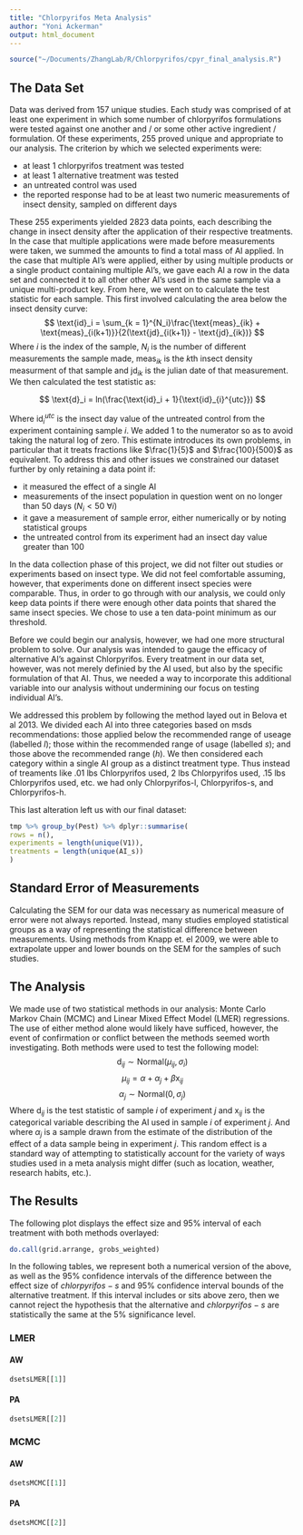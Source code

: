 ```yaml
---
title: "Chlorpyrifos Meta Analysis"
author: "Yoni Ackerman"
output: html_document
---
```


```r
source("~/Documents/ZhangLab/R/Chlorpyrifos/cpyr_final_analysis.R")
```

The Data Set
--------------------------------------------------------------------------------

Data was derived from 157 unique studies.
Each study was comprised of at least one experiment in which some number of
chlorpyrifos formulations were tested against one another and / or some other
active ingredient / formulation. Of these experiments, 255 proved unique and
appropriate to our analysis. The criterion by which we selected experiments were:

* at least 1 chlorpyrifos treatment was tested
* at least 1 alternative treatment was tested
* an untreated control was used
* the reported response had to be at least two numeric measurements of insect
density, sampled on different days

These 255 experiments yielded 2823 data points, each describing the change in
insect density after the application of their respective treatments. In the case
that multiple applications were made before measurements were taken, we summed the
amounts to find a total mass of AI applied. In the case that multiple AI's were
applied, either by using multiple products or a single product containing multiple
AI's, we gave each AI a row in the data set and connected it to all other other AI's
used in the same sample via a unique multi-product key. From here, we went on to
calculate the test statistic for each sample. This first involved calculating
the area below the insect density curve: $$ \text{id}_i = \sum_{k = 1}^{N_i}\frac{\text{meas}_{ik} +
\text{meas}_{i(k+1)}}{2(\text{jd}_{i(k+1)} - \text{jd}_{ik})} $$ Where $i$ is the index of the sample,
$N_i$ is the number of different measurements the sample made, $\text{meas}_{ik}$ is the
$k$th insect density measurment of that sample and $\text{jd}_{ik}$ is the julian date of
that measurement. We then calculated the test statistic as:

$$ \text{d}_i = ln(\frac{\text{id}_i + 1}{\text{id}_{i}^{utc}}) $$

Where $\text{id}_{i}^{utc}$ is the insect day value of the untreated control from the
experiment containing sample $i$. We added 1 to the numerator so as to avoid taking the
natural log of zero. This estimate introduces its own problems, in particular that
it treats fractions like $\frac{1}{5}$ and $\frac{100}{500}$ as equivalent. To address
this and other issues we constrained our dataset further by only retaining
a data point if:

* it measured the effect of a single AI
* measurements of the insect population in question went on no longer than 50 days
($N_i < 50$ $\forall i$)
* it gave a measurement of sample error, either numerically or by noting statistical groups
* the untreated control from its experiment had an insect day value greater than 100

In the data collection phase of this project, we did not filter out studies or experiments
based on insect type. We did not feel comfortable assuming, however, that experiments done on
different insect species were comparable. Thus, in order to go through with our analysis,
we could only keep data points if there were enough other data points that shared the same
insect species. We chose to use a ten data-point minimum as our threshold.

Before we could begin our analysis, however, we had one more structural problem to solve.
Our analysis was intended to gauge the efficacy of alternative AI's against Chlorpyrifos.
Every treatment in our data set, however, was not merely definied by the AI used, but also
by the specific formulation of that AI. Thus, we needed a way to
incorporate this additional variable into our analysis without undermining our focus on
testing individual AI's.

We addressed this problem by following the method layed out in Belova et al 2013. We divided
each AI into three categories based on msds recommendations: those applied below the recommended
range of useage (labelled $l$); those within the recommended range of usage (labelled $s$); and
those above the recommended range ($h$). We then considered each category within a single AI group
as a distinct treatment type. Thus instead of treaments like .01 lbs Chlorpyrifos used, 2 lbs
Chlorpyrifos used, .15 lbs Chlorpyrifos used, etc. we had only Chlorpyrifos-l, Chlorpyrifos-s, and
Chlorpyrifos-h.

This last alteration left us with our final dataset:

```r
tmp %>% group_by(Pest) %>% dplyr::summarise(
rows = n(),
experiments = length(unique(V1)),
treatments = length(unique(AI_s))
)
```

Standard Error of Measurements
--------------------------------------------------------------------------------
Calculating the SEM for our data was necessary as numerical measure of error were
not always reported. Instead, many studies employed statistical
groups as a way of representing the statistical difference between measurements.
Using methods from Knapp et. el 2009, we were able to extrapolate upper and
lower bounds on the SEM for the samples of such studies. 

The Analysis
--------------------------------------------------------------------------------
We made use of two statistical methods in our analysis: Monte Carlo Markov Chain
(MCMC) and Linear Mixed Effect Model (LMER) regressions. The use of either method
alone would likely have sufficed, however, the event of confirmation or conflict
between the methods seemed worth investigating. Both methods were used to
test the following model:
$$ \text{d}_{ij} \sim \text{Normal}(\mu_{ij}, \sigma_i) $$
$$ \mu_{ij} = \alpha + \alpha_j + \beta\text{x}_{ij} $$
$$ \alpha_{j} \sim \text{Normal}(0, \sigma_{j}) $$
Where $\text{d}_{ij}$ is the test statistic of sample $i$ of experiment $j$
and $\text{x}_{ij}$ is the categorical variable describing the AI used in sample
$i$ of experiment $j$. And where $\alpha_{j}$ is a sample drawn from the estimate
of the distribution of the effect of a data sample being in experiment $j$.
This random effect is a standard way of attempting to statistically account for
the variety of ways studies used in a meta analysis might differ (such as location,
weather, research habits, etc.).

The Results
--------------------------------------------------------------------------------
The following plot displays the effect size and 95% interval of each treatment
with both methods overlayed:

```r
do.call(grid.arrange, grobs_weighted)
```
In the following tables, we represent both a numerical version of the above, as
well as the 95% confidence intervals of the difference between the effect size
of $chlorpyrifos-s$ and 95% confidence interval bounds of the alternative
treatment. If this interval includes or sits above zero, then we cannot reject the hypothesis
that the alternative and $chlorpyrifos-s$ are statistically the same at the 5%
significance level.

### LMER
#### AW
```r
dsetsLMER[[1]]
```
#### PA
```r
dsetsLMER[[2]]
```

### MCMC
#### AW
```r
dsetsMCMC[[1]]
```
#### PA
```r
dsetsMCMC[[2]]
```
